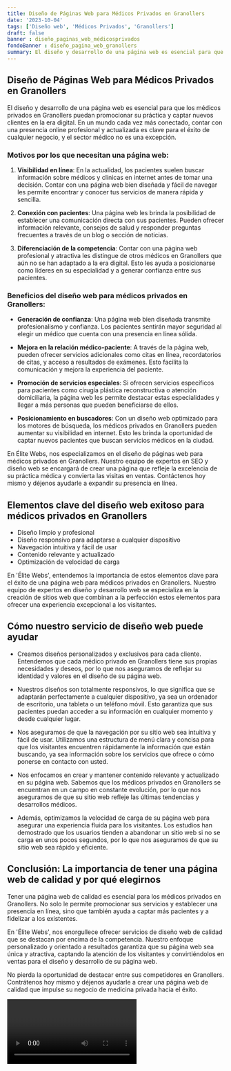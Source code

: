 ```yaml
---
title: Diseño de Páginas Web para Médicos Privados en Granollers
date: '2023-10-04'
tags: ['Diseño web', 'Médicos Privados', 'Granollers']
draft: false
banner : diseño_paginas_web_médicosprivados
fondoBanner : diseño_pagina_web_granollers
summary: El diseño y desarrollo de una página web es esencial para que los médicos privados en Granollers puedan promocionar su práctica y captar nuevos clientes en la era digital. En un mundo cada vez más conectado, contar con una presencia online profesional y actualizada es clave para el éxito de cualquier negocio, y el sector médico no es una excepción.
---
```


## Diseño de Páginas Web para Médicos Privados en Granollers

El diseño y desarrollo de una página web es esencial para que los médicos privados en Granollers puedan promocionar su práctica y captar nuevos clientes en la era digital. En un mundo cada vez más conectado, contar con una presencia online profesional y actualizada es clave para el éxito de cualquier negocio, y el sector médico no es una excepción.

### Motivos por los que necesitan una página web:

1. **Visibilidad en línea**: En la actualidad, los pacientes suelen buscar información sobre médicos y clínicas en internet antes de tomar una decisión. Contar con una página web bien diseñada y fácil de navegar les permite encontrar y conocer tus servicios de manera rápida y sencilla.

2. **Conexión con pacientes**: Una página web les brinda la posibilidad de establecer una comunicación directa con sus pacientes. Pueden ofrecer información relevante, consejos de salud y responder preguntas frecuentes a través de un blog o sección de noticias.

3. **Diferenciación de la competencia**: Contar con una página web profesional y atractiva les distingue de otros médicos en Granollers que aún no se han adaptado a la era digital. Esto les ayuda a posicionarse como líderes en su especialidad y a generar confianza entre sus pacientes.

### Beneficios del diseño web para médicos privados en Granollers:

- **Generación de confianza**: Una página web bien diseñada transmite profesionalismo y confianza. Los pacientes sentirán mayor seguridad al elegir un médico que cuenta con una presencia en línea sólida.

- **Mejora en la relación médico-paciente**: A través de la página web, pueden ofrecer servicios adicionales como citas en línea, recordatorios de citas, y acceso a resultados de exámenes. Esto facilita la comunicación y mejora la experiencia del paciente.

- **Promoción de servicios especiales**: Si ofrecen servicios específicos para pacientes como cirugía plástica reconstructiva o atención domiciliaria, la página web les permite destacar estas especialidades y llegar a más personas que pueden beneficiarse de ellos.

- **Posicionamiento en buscadores**: Con un diseño web optimizado para los motores de búsqueda, los médicos privados en Granollers pueden aumentar su visibilidad en internet. Esto les brinda la oportunidad de captar nuevos pacientes que buscan servicios médicos en la ciudad.

En Élite Webs, nos especializamos en el diseño de páginas web para médicos privados en Granollers. Nuestro equipo de expertos en SEO y diseño web se encargará de crear una página que refleje la excelencia de su práctica médica y convierta las visitas en ventas. Contáctenos hoy mismo y déjenos ayudarle a expandir su presencia en línea.

<GifSeo />

<Cta />

## Elementos clave del diseño web exitoso para médicos privados en Granollers

- Diseño limpio y profesional
- Diseño responsivo para adaptarse a cualquier dispositivo
- Navegación intuitiva y fácil de usar
- Contenido relevante y actualizado
- Optimización de velocidad de carga

En 'Élite Webs', entendemos la importancia de estos elementos clave para el éxito de una página web para médicos privados en Granollers. Nuestro equipo de expertos en diseño y desarrollo web se especializa en la creación de sitios web que combinan a la perfección estos elementos para ofrecer una experiencia excepcional a los visitantes.

## Cómo nuestro servicio de diseño web puede ayudar

- Creamos diseños personalizados y exclusivos para cada cliente. Entendemos que cada médico privado en Granollers tiene sus propias necesidades y deseos, por lo que nos aseguramos de reflejar su identidad y valores en el diseño de su página web.

- Nuestros diseños son totalmente responsivos, lo que significa que se adaptarán perfectamente a cualquier dispositivo, ya sea un ordenador de escritorio, una tableta o un teléfono móvil. Esto garantiza que sus pacientes puedan acceder a su información en cualquier momento y desde cualquier lugar.

- Nos aseguramos de que la navegación por su sitio web sea intuitiva y fácil de usar. Utilizamos una estructura de menú clara y concisa para que los visitantes encuentren rápidamente la información que están buscando, ya sea información sobre los servicios que ofrece o cómo ponerse en contacto con usted.

- Nos enfocamos en crear y mantener contenido relevante y actualizado en su página web. Sabemos que los médicos privados en Granollers se encuentran en un campo en constante evolución, por lo que nos aseguramos de que su sitio web refleje las últimas tendencias y desarrollos médicos.

- Además, optimizamos la velocidad de carga de su página web para asegurar una experiencia fluida para los visitantes. Los estudios han demostrado que los usuarios tienden a abandonar un sitio web si no se carga en unos pocos segundos, por lo que nos aseguramos de que su sitio web sea rápido y eficiente.

## Conclusión: La importancia de tener una página web de calidad y por qué elegirnos

Tener una página web de calidad es esencial para los médicos privados en Granollers. No solo le permite promocionar sus servicios y establecer una presencia en línea, sino que también ayuda a captar más pacientes y a fidelizar a los existentes.

En 'Élite Webs', nos enorgullece ofrecer servicios de diseño web de calidad que se destacan por encima de la competencia. Nuestro enfoque personalizado y orientado a resultados garantiza que su página web sea única y atractiva, captando la atención de los visitantes y convirtiéndolos en ventas para el diseño y desarrollo de su página web.

No pierda la oportunidad de destacar entre sus competidores en Granollers. Contrátenos hoy mismo y déjenos ayudarle a crear una página web de calidad que impulse su negocio de medicina privada hacia el éxito.

<Video />

<CtaBot job='Médicos Privados' city='Granollers'/>

<Gmaps query='Granollers+españa+maps' />